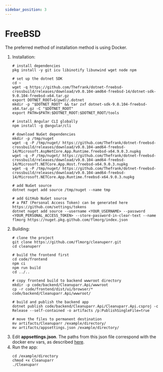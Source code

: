 ```yaml
---
sidebar_position: 3
---
```



# FreeBSD

<Note>
    The preferred method of installation method is using Docker.
</Note>

1. Installation:
    ```
    # install dependencies
    pkg install -y git icu libinotify libunwind wget node npm

    # set up the dotnet SDK
    cd ~
    wget -q https://github.com/Thefrank/dotnet-freebsd-crossbuild/releases/download/v9.0.104-amd64-freebsd-14/dotnet-sdk-9.0.104-freebsd-x64.tar.gz
    export DOTNET_ROOT=$(pwd)/.dotnet
    mkdir -p "$DOTNET_ROOT" && tar zxf dotnet-sdk-9.0.104-freebsd-x64.tar.gz -C "$DOTNET_ROOT"
    export PATH=$PATH:$DOTNET_ROOT:$DOTNET_ROOT/tools

    # install Angular CLI globally
    npm install -g @angular/cli

    # download NuGet dependencies
    mkdir -p /tmp/nuget
    wget -q -P /tmp/nuget/ https://github.com/Thefrank/dotnet-freebsd-crossbuild/releases/download/v9.0.104-amd64-freebsd-14/Microsoft.AspNetCore.App.Runtime.freebsd-x64.9.0.3.nupkg
    wget -q -P /tmp/nuget/ https://github.com/Thefrank/dotnet-freebsd-crossbuild/releases/download/v9.0.104-amd64-freebsd-14/Microsoft.NETCore.App.Host.freebsd-x64.9.0.3.nupkg
    wget -q -P /tmp/nuget/ https://github.com/Thefrank/dotnet-freebsd-crossbuild/releases/download/v9.0.104-amd64-freebsd-14/Microsoft.NETCore.App.Runtime.freebsd-x64.9.0.3.nupkg

    # add NuGet source
    dotnet nuget add source /tmp/nuget --name tmp

    # add GitHub NuGet source
    # a PAT (Personal Access Token) can be generated here https://github.com/settings/tokens
    dotnet nuget add source --username <YOUR_USERNAME> --password <YOUR_PERSONAL_ACCESS_TOKEN> --store-password-in-clear-text --name flmorg https://nuget.pkg.github.com/flmorg/index.json
    ```
2. Building:
    ```
    # clone the project
    git clone https://github.com/flmorg/cleanuperr.git
    cd cleanuperr

    # build the frontend first
    cd code/frontend
    npm ci
    npm run build
    cd ../..

    # copy frontend build to backend wwwroot directory
    mkdir -p code/backend/Cleanuparr.Api/wwwroot
    cp -r code/frontend/dist/ui/browser/* code/backend/Cleanuparr.Api/wwwroot/

    # build and publish the backend app
    dotnet publish code/backend/Cleanuparr.Api/Cleanuparr.Api.csproj -c Release --self-contained -o artifacts /p:PublishSingleFile=true

    # move the files to permanent destination
    mv artifacts/Cleanuparr /example/directory/
    mv artifacts/appsettings.json /example/directory/
    ```
3. Edit **appsettings.json**. The paths from this json file correspond with the docker env vars, as described [here](/docs/category/configuration).
4. Run the app:
    ```
    cd /example/directory
    chmod +x Cleanuparr
    ./Cleanuparr
    ```